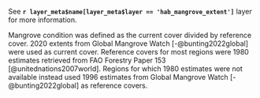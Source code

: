 See **`r layer_meta$name[layer_meta$layer == 'hab_mangrove_extent']`** layer for more information.


Mangrove condition was defined as the current cover divided by reference cover. 2020 extents from Global Mangrove Watch [-@bunting2022global] were used as current cover. Reference covers for most regions were 1980 estimates retrieved from FAO Forestry Paper 153 [@unitednations2007world]. Regions for which 1980 estimates were not available instead used 1996 estimates from Global Mangrove Watch [-@bunting2022global] as reference covers. 
